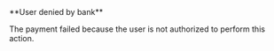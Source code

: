 <Card title="206109" href="/errors/codes/206109">
**User denied by bank**

The payment failed because the user is not authorized to perform this action.
</Card>